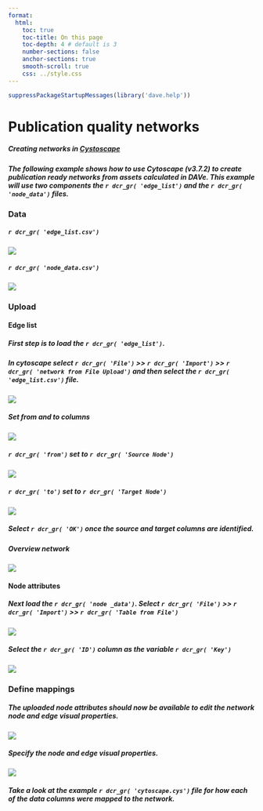 ```yaml
---
format:
  html:
    toc: true
    toc-title: On this page
    toc-depth: 4 # default is 3
    number-sections: false
    anchor-sections: true
    smooth-scroll: true
    css: ../style.css
---
```


```r
suppressPackageStartupMessages(library('dave.help'))
```

# Publication quality networks {.unnumbered}

##### Creating networks in [Cystoscape](https://cytoscape.org/)

##### The following example shows how to use Cytoscape (v3.7.2) to create publication ready networks from assets calculated in DAVe. This example will use two components the `r dcr_gr( 'edge_list')` and the `r dcr_gr( 'node_data')` files.

### Data
##### `r dcr_gr( 'edge_list.csv')`

![](img/dave.network/cytoscape/edge_list.png){.bordered}


##### `r dcr_gr( 'node_data.csv')`

![](img/dave.network/cytoscape/node_data.png){.bordered}



### Upload 

#### Edge list

##### First step is to load the `r dcr_gr( 'edge_list')`.

##### In cytoscape select `r dcr_gr( 'File')` >> `r dcr_gr( 'Import')` >> `r dcr_gr( 'network from File Upload')`  and then select the `r dcr_gr( 'edge_list.csv')` file.

![](img/dave.network/cytoscape/cy1.png){.bordered}


##### Set from and to columns 
 
![](img/dave.network/cytoscape/cy2.png){.bordered}



##### `r dcr_gr( 'from')` set to `r dcr_gr( 'Source Node')` 

![](img/dave.network/cytoscape/cy3.png){.bordered}


##### `r dcr_gr( 'to')` set to `r dcr_gr( 'Target Node')` 

![](img/dave.network/cytoscape/cy4.png){.bordered}


##### Select `r dcr_gr( 'OK')` once the source and target columns are identified.

##### Overview network

![](img/dave.network/cytoscape/cy5.png){.bordered}

#### Node attributes 

##### Next load the `r dcr_gr( 'node _data')`. Select `r dcr_gr( 'File')` >> `r dcr_gr( 'Import')` >> `r dcr_gr( 'Table from File')`


![](img/dave.network/cytoscape/cy6.png){.bordered}


##### Select the `r dcr_gr( 'ID')` column as the variable `r dcr_gr( 'Key')`

![](img/dave.network/cytoscape/cy7.png){.bordered}


### Define mappings

##### The uploaded node attributes should now be available to edit the network node and edge visual properties.

![](img/dave.network/cytoscape/cy8.png){.bordered}


##### Specify the node and edge visual properties. 
 
![](img/dave.network/cytoscape/cy9.png){.bordered}

##### Take a look at the example `r dcr_gr( 'cytoscape.cys')` file for how each of the data columns were mapped to the network.
